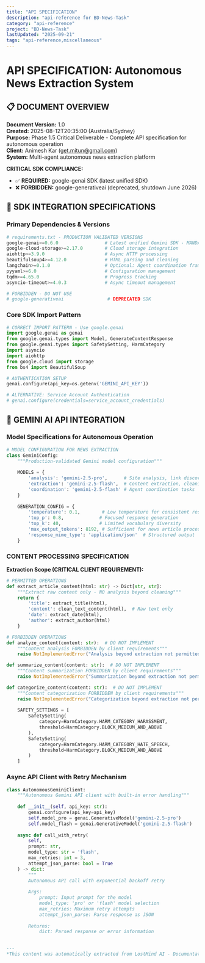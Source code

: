 ```yaml
---
title: "API SPECIFICATION"
description: "api-reference for BD-News-Task"
category: "api-reference"
project: "BD-News-Task"
lastUpdated: "2025-09-21"
tags: "api-reference,miscellaneous"
---
```


# API SPECIFICATION: Autonomous News Extraction System

## 📋 DOCUMENT OVERVIEW

**Document Version:** 1.0  
**Created:** 2025-08-12T20:35:00 (Australia/Sydney)  
**Purpose:** Phase 1.5 Critical Deliverable - Complete API specification for autonomous operation  
**Client:** Animesh Kar (get.mitun@gmail.com)  
**System:** Multi-agent autonomous news extraction platform  

**CRITICAL SDK COMPLIANCE:**
- ✅ **REQUIRED:** google-genai SDK (latest unified SDK)
- ❌ **FORBIDDEN:** google-generativeai (deprecated, shutdown June 2026)

## 🔧 SDK INTEGRATION SPECIFICATIONS

### Primary Dependencies & Versions

```python
# requirements.txt - PRODUCTION VALIDATED VERSIONS
google-genai>=0.6.0                 # Latest unified Gemini SDK - MANDATORY
google-cloud-storage>=2.17.0        # Cloud storage integration
aiohttp>=3.9.0                      # Async HTTP processing
beautifulsoup4>=4.12.0              # HTML parsing and cleaning
langchain>=0.1.0                    # Optional: Agent coordination framework
pyyaml>=6.0                         # Configuration management
tqdm>=4.65.0                        # Progress tracking
asyncio-timeout>=4.0.3              # Async timeout management

# FORBIDDEN - DO NOT USE
# google-generativeai                # DEPRECATED SDK
```

### Core SDK Import Pattern

```python
# CORRECT IMPORT PATTERN - Use google.genai
import google.genai as genai
from google.genai.types import Model, GenerateContentResponse
from google.genai.types import SafetySetting, HarmCategory
import asyncio
import aiohttp
from google.cloud import storage
from bs4 import BeautifulSoup

# AUTHENTICATION SETUP
genai.configure(api_key=os.getenv('GEMINI_API_KEY'))

# ALTERNATIVE: Service Account Authentication
# genai.configure(credentials=service_account_credentials)
```

## 🤖 GEMINI AI API INTEGRATION

### Model Specifications for Autonomous Operation

```python
# MODEL CONFIGURATION FOR NEWS EXTRACTION
class GeminiConfig:
    """Production-validated Gemini model configuration"""
    
    MODELS = {
        'analysis': 'gemini-2.5-pro',      # Site analysis, link discovery
        'extraction': 'gemini-2.5-flash',  # Content extraction, cleaning
        'coordination': 'gemini-2.5-flash' # Agent coordination tasks
    }
    
    GENERATION_CONFIG = {
        'temperature': 0.1,        # Low temperature for consistent results
        'top_p': 0.8,             # Focused response generation
        'top_k': 40,              # Limited vocabulary diversity
        'max_output_tokens': 8192, # Sufficient for news article processing
        'response_mime_type': 'application/json'  # Structured output
    }
```

### CONTENT PROCESSING SPECIFICATION
**Extraction Scope (CRITICAL CLIENT REQUIREMENT):**
```python
# PERMITTED OPERATIONS
def extract_article_content(html: str) -> Dict[str, str]:
    """Extract raw content only - NO analysis beyond cleaning"""
    return {
        'title': extract_title(html),
        'content': clean_text_content(html),  # Raw text only
        'date': extract_date(html),
        'author': extract_author(html)
    }

# FORBIDDEN OPERATIONS  
def analyze_content(content: str):  # DO NOT IMPLEMENT
    """Content analysis FORBIDDEN by client requirements"""
    raise NotImplementedError("Analysis beyond extraction not permitted")

def summarize_content(content: str):  # DO NOT IMPLEMENT
    """Content summarization FORBIDDEN by client requirements"""
    raise NotImplementedError("Summarization beyond extraction not permitted")

def categorize_content(content: str):  # DO NOT IMPLEMENT
    """Content categorization FORBIDDEN by client requirements"""
    raise NotImplementedError("Categorization beyond extraction not permitted")
    
    SAFETY_SETTINGS = [
        SafetySetting(
            category=HarmCategory.HARM_CATEGORY_HARASSMENT,
            threshold=HarmCategory.BLOCK_MEDIUM_AND_ABOVE
        ),
        SafetySetting(
            category=HarmCategory.HARM_CATEGORY_HATE_SPEECH,
            threshold=HarmCategory.BLOCK_MEDIUM_AND_ABOVE
        )
    ]
```

### Async API Client with Retry Mechanism

```python
class AutonomousGeminiClient:
    """Autonomous Gemini API client with built-in error handling"""
    
    def __init__(self, api_key: str):
        genai.configure(api_key=api_key)
        self.model_pro = genai.GenerativeModel('gemini-2.5-pro')
        self.model_flash = genai.GenerativeModel('gemini-2.5-flash')
        
    async def call_with_retry(
        self,
        prompt: str,
        model_type: str = 'flash',
        max_retries: int = 3,
        attempt_json_parse: bool = True
    ) -> dict:
        """
        Autonomous API call with exponential backoff retry
        
        Args:
            prompt: Input prompt for the model
            model_type: 'pro' or 'flash' model selection
            max_retries: Maximum retry attempts
            attempt_json_parse: Parse response as JSON
            
        Returns:
            dict: Parsed response or error information
   

---
*This content was automatically extracted from LostMind AI - Documentation Site. For the most up-to-date information, refer to the source project.*
